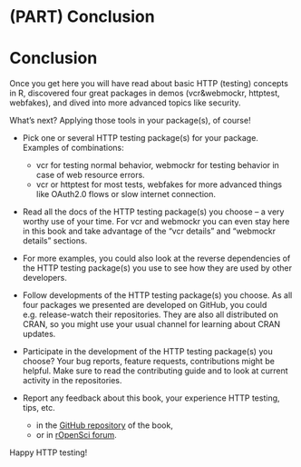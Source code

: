 #  (PART) Conclusion {-}

# Conclusion

Once you get here you will have read about basic HTTP (testing) concepts in R,
discovered four great packages in demos (vcr&webmockr, httptest, webfakes), and 
dived into more advanced topics like security.

What's next? Applying those tools in your package(s), of course!

* Pick one or several HTTP testing package(s) for your package. Examples of combinations: 
    * vcr for testing normal behavior, webmockr for testing behavior in case of web resource errors.
    * vcr or httptest for most tests, webfakes for more advanced things like OAuth2.0 flows or slow internet connection.
    
* Read all the docs of the HTTP testing package(s) you choose -- a very worthy use of your time. For vcr and webmockr you can even stay here in this book and take advantage of the "vcr details" and "webmockr details" sections.

* For more examples, you could also look at the reverse dependencies of the HTTP testing package(s) you use to see how they are used by other developers.
    
* Follow developments of the HTTP testing package(s) you choose. As all four packages we presented are developed on GitHub, you could e.g. release-watch their repositories. They are also all distributed on CRAN, so you might use your usual channel for learning about CRAN updates.

* Participate in the development of the HTTP testing package(s) you choose? Your bug reports, feature requests, contributions might be helpful. Make sure to read the contributing guide and to look at current activity in the repositories.

* Report any feedback about this book, your experience HTTP testing, tips, etc.
    * in the [GitHub repository](https://github.com/ropensci-books/http-testing) of the book,
    * or in [rOpenSci forum](https://discuss.ropensci.org/).
    
Happy HTTP testing!
